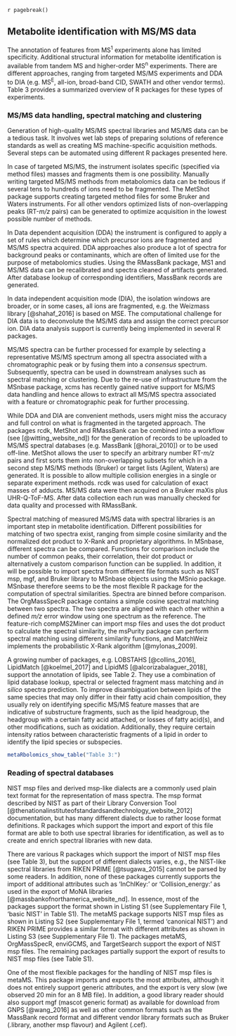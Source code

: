 `r pagebreak()`

## Metabolite identification with MS/MS data

The annotation of features from MS^1^ experiments alone has limited specificity. Additional structural information for metabolite identification is available from tandem MS and higher-order MS^n^ experiments. There are different approaches, ranging from targeted MS/MS experiments and DDA to DIA (e.g. MS^E^, all-ion, broad-band CID, SWATH and other vendor terms). Table 3 provides a summarized overview of R packages for these types of experiments.

### MS/MS data handling, spectral matching and clustering

Generation of high-quality MS/MS spectral libraries and MS/MS data can be a tedious task. It involves wet lab steps of preparing solutions of reference standards as well as creating MS machine-specific acquisition methods. Several steps can be automated using different R packages presented here.

In case of targeted MS/MS, the instrument isolates specific (specified via method files) masses and fragments them is one possibility. Manually writing targeted MS/MS methods from metabolomics data can be tedious if several tens to hundreds of ions need to be fragmented. The MetShot package supports creating targeted method files for some Bruker and Waters instruments. For all other vendors optimized lists of non-overlapping peaks (RT-*m/z* pairs) can be generated to optimize acquisition in the lowest possible number of methods. 

In Data dependent acquisition (DDA) the instrument is configured to apply a set of rules which determine which precursor ions are fragmented and MS/MS spectra acquired. DDA approaches also produce a lot of spectra for background peaks or contaminants, which are often of limited use for the purpose of metabolomics studies. Using the RMassBank package, MS1 and MS/MS data can be recalibrated and spectra cleaned of artifacts generated. After database lookup of corresponding identifiers, MassBank records are generated.

In data independent acquisition mode (DIA), the isolation windows are broader, or in some cases, all ions are fragmented, e.g. the Weizmass library [@shahaf_2016] is based on MSE. The computational challenge for DIA data is to deconvolute the MS/MS data and assign the correct precursor ion. DIA data analysis support is currently being implemented in several R packages. 

MS/MS spectra can be further processed for example by selecting a representative MS/MS spectrum among all spectra associated with a chromatographic peak or by fusing them into a *consensus* spectrum. Subsequently, spectra can be used in downstream analyses such as spectral matching or clustering. Due to the re-use of infrastructure from the MSnbase package, xcms has recently gained native support for MS/MS data handling and hence allows to extract all MS/MS spectra associated with a feature or chromatographic peak for further processing. 

While DDA and DIA are convenient methods, users might miss the accuracy and full control on what is fragmented in the targeted approach. The packages rcdk, MetShot and RMassBank can be combined into a workflow (see [@witting_website_nd]) for the generation of records to be uploaded to MS/MS spectral databases (e.g. MassBank [@horai_2010]) or to be used off-line. MetShot allows the user to specify an arbitrary number RT-*m/z* pairs and first sorts them into non-overlapping subsets for which in a second step MS/MS methods (Bruker) or target lists (Agilent, Waters) are generated. It is possible to allow multiple collision energies in a single or separate experiment methods. rcdk was used for calculation of exact masses of adducts. MS/MS data were then acquired on a Bruker maXis plus UHR-Q-ToF-MS. After data collection each run was manually checked for data quality and processed with RMassBank. 

Spectral matching of measured MS/MS data with spectral libraries is an important step in metabolite identification. Different possibilities for matching of two spectra exist, ranging from simple cosine similarity and the normalized dot product to X-Rank and proprietary algorithms. In MSnbase, different spectra can be compared. Functions for comparison include the number of common peaks, their correlation, their dot product or alternatively a custom comparison function can be supplied. In addition, it will be possible to import spectra from different file formats such as NIST msp, mgf, and Bruker library to MSnbase objects using the MSnio package. MSnbase therefore seems to be the most flexible R package for the computation of spectral similarities. Spectra are binned before comparison. The OrgMassSpecR package contains a simple cosine spectral matching between two spectra. The two spectra are aligned with each other within a defined *m/z* error window using one spectrum as the reference. The feature-rich compMS2Miner can import msp files and uses the dot product to calculate the spectral similarity, the msPurity package can perform spectral matching using different similarity functions, and MatchWeiz implements the probabilistic X-Rank algorithm [@mylonas_2009].

A growing number of packages, e.g. LOBSTAHS [@collins_2016], LipidMatch [@koelmel_2017] and LipidMS [@alcorizabalaguer_2018], support the annotation of lipids, see Table 2. They use a combination of lipid database lookup, spectral or selected fragment mass matching and *in silico* spectra prediction. To improve disambiguation between lipids of the same species that may only differ in their fatty acid chain composition, they usually rely on identifying specific MS/MS feature masses that are indicative of substructure fragments, such as the lipid headgroup, the headgroup with a certain fatty acid attached, or losses of fatty acid(s), and other modifications, such as oxidation. Additionally, they require certain intensity ratios between characteristic fragments of a lipid in order to identify the lipid species or subspecies.

```r
metaRbolomics_show_table("Table 3:")
```


### Reading of spectral databases

NIST msp files and derived msp-like dialects are a commonly used plain text format for the representation of mass spectra. The msp format described by NIST as part of their Library Conversion Tool [@thenationalinstituteofstandardsandtechnology_website_2012] documentation, but has many different dialects due to rather loose format definitions. R packages which support the import and export of this file format are able to both use spectral libraries for identification, as well as to create and enrich spectral libraries with new data.

There are various R packages which support the import of NIST msp files (see Table 3), but the support of different dialects varies, e.g., the NIST-like spectral libraries from RIKEN PRIME [@tsugawa_2015] cannot be parsed by some readers. In addition, none of these packages currently supports the import of additional attributes such as ‘InChIKey: ’ or ‘Collision_energy: ’ as used in the export of MoNA libraries [@massbankofnorthamerica_website_nd]. In essence, most of the packages support the format shown in Listing S1 (see Supplementary File 1, ‘basic NIST’ in Table S1). The metaMS package supports NIST msp files as shown in Listing S2 (see Supplementary File 1, termed ‘canonical NIST’) and RIKEN PRIME provides a similar format with different attributes as shown in Listing S3 (see Supplementary File 1). The packages metaMS, OrgMassSpecR, enviGCMS, and TargetSearch support the export of NIST msp files. The remaining packages partially support the export of results to NIST msp files (see Table S1).

One of the most flexible packages for the handling of NIST msp files is metaMS. This package imports and exports the most attributes, although it does not entirely support generic attributes, and the export is very slow (we observed 20 min for an 8 MB file). In addition, a good library reader should also support mgf (mascot generic format) as available for download from GNPS [@wang_2016] as well as other common formats such as the MassBank record format and different vendor library formats such as Bruker (.library, another msp flavour) and Agilent (.cef).

